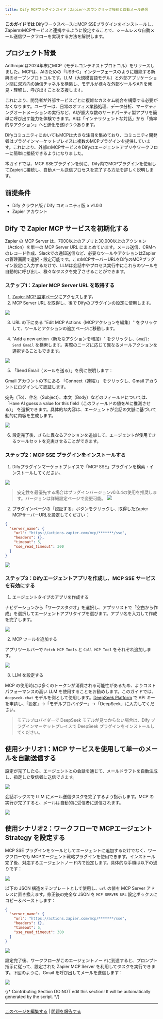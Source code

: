 ```yaml
---
title: Dify MCPプラグインガイド：Zapierへのワンクリック接続と自動メール送信
---
```


**このガイドでは** DifyワークスペースにMCP SSEプラグインをインストールし、ZapierのMCPサービスと連携するように設定することで、シームレスな自動メール送信ワークフローを実現する方法を解説します。

## プロジェクト背景

Anthropicは2024年末にMCP（モデルコンテキストプロトコル）をリリースしました。MCPは、AIのための「USB-C」インターフェースのように機能する新興のオープンプロトコルです。LLM（大規模言語モデル）と外部アプリケーション間に双方向の通信チャネルを構築し、モデルが様々な外部ツールやAPIを発見・理解し、呼び出すことを支援します。

これにより、開発者が外部サービスごとに複雑なカスタム統合を構築する必要がなくなります。ユーザーは、日常のオフィス業務処理、データ分析、マーケティングオートメーションの実行など、AIが膨大な数のサードパーティ製アプリを簡単に呼び出す能力を体験できます。AIは「インテリジェントな対話」から「効率的なアクション」へと進化を遂げつつあります。

DifyコミュニティにおいてもMCPは大きな注目を集めており、コミュニティ開発者はプラグインマーケットプレイスに複数のMCPプラグインを提供しています。これにより、外部のMCPサービスをDifyのエージェントアプリやワークフローに簡単に接続できるようになりました。

本ガイドでは、MCP SSEプラグインを例に、Dify内でMCPプラグインを使用してZapierに接続し、自動メール送信プロセスを完了する方法を詳しく説明します。

## 前提条件

- Dify クラウド版 / Dify コミュニティ版 ≥ v1.0.0
- Zapier アカウント

## Dify で Zapier MCP サービスを初期化する

Zapier の MCP Server は、7000以上のアプリと30,000以上のアクション（Action）を単一の MCP Server URL にまとめています。メール送信、CRMへのレコード作成、Slackでの通知送信など、必要なツールやアクションはZapierの管理画面で選択・設定可能です。このMCPサーバーURLをDifyのMCPプラグイン設定に入力するだけで、LLMは会話中やプロセス実行中にこれらのツールを自動的に呼び出し、様々なタスクを完了させることができます。

### ステップ1：Zapier MCP Server URL を取得する

1. [Zapier MCP 設定ページ](https://actions.zapier.com/settings/mcp/)にアクセスします。
2. MCP Server URL を取得し、後で Difyのプラグインの設定に使用します。

![](https://assets-docs.dify.ai/2025/04/15bba178b0adddcd3e1961807dfe14f0.png)

3. URL の下にある "Edit MCP Actions（MCPアクションを編集）" をクリックして、ツールとアクションの追加ページに移動します。

4. "Add a new action（新たなアクションを増加）" をクリックし、`Gmail: Send Email` を検索します。実際のニーズに応じて異なるメールアクションを選択することもできます。

![](https://assets-docs.dify.ai/2025/04/718e214166ca6eed6771d44f3b6ab718.png)

5. 「Send Email（メールを送る）」を例に説明します：

Gmail アカウントの下にある 「Connect（連結）」 をクリックし、Gmail アカウントにログインして認証します。

宛先（To）、件名（Subject）、本文（Body）などのフィールドについては、「Have AI guess a value for this field（このフィールドの値をAIに推測させる）」 を選択できます。具体的な内容は、エージェントが会話の文脈に基づいて動的に内容を生成します。

![](https://assets-docs.dify.ai/2025/04/637ce6b46ab706f4512a2dceb25a8162.png)

6. 設定完了後、さらに異なるアクションを追加して、エージェントが使用できるツールセットを充実させることができます。

### ステップ2：MCP SSE プラグインをインストールする

1. Difyプラグインマーケットプレイスで「MCP SSE」プラグインを検索・インストールしてください。

![](https://assets-docs.dify.ai/2025/04/20174032b8feb624a52ac36d65e7c0fa.png)

> 安定性を最優先する場合はプラグインバージョンv0.0.4の使用を推奨します。バージョンは詳細設定ページで変更可能。
> ![](https://assets-docs.dify.ai/2025/04/b076d40ea120dea544df49bc52199ad6.png)


2. プラグインページの「認証する」ボタンをクリックし、取得したZapier MCPサーバーURLを設定してください：

```json
{
  "server_name": {
    "url": "https://actions.zapier.com/mcp/*******/sse",
    "headers": {},
    "timeout": 5,
    "sse_read_timeout": 300
  }
}
```

![](https://assets-docs.dify.ai/2025/04/5ba078e8804c1bee5bcec167d260a92a.png)

### ステップ3：Difyエージェントアプリを作成し、MCP SSE サービスを有効にする

1. エージェントタイプのアプリを作成する

ナビゲーションから「ワークスタジオ」を選択し、アプリリストで「空白から作成」を選択してエージェントアプリタイプを選びます。アプリ名を入力して作成を完了します。

![](https://assets-docs.dify.ai/2025/04/aaef5e115211c2b04382552e537877fa.png)

2. MCP ツールを追加する

アプリツールバーで `Fetch MCP Tools` と `Call MCP Tool` をそれぞれ追加します。

![](https://assets-docs.dify.ai/2025/04/4e570e4e42720b3e202d409fa93f983a.png)

3. LLM を設定する

MCP の使用時には多くのトークンが消費される可能性があるため、よりコストパフォーマンスの高い LLM を使用することをお勧めします。このガイドでは、`deepseek-chat` モデルを例として使用します。[DeepSeek Platform](https://platform.deepseek.com/usage) で API キーを申請し、「設定」→「モデルプロバイダー」→「DeepSeek」に入力してください。

> モデルプロバイダーで DeepSeek モデルが見つからない場合は、Dify プラグインマーケットプレイスで DeepSeek プラグインをインストールしてください。

## 使用シナリオ1：MCP サービスを使用して単一のメールを自動送信する

設定が完了したら、エージェントとの会話を通じて、メールドラフトを自動生成し、指定した受信者に送信できます。

![](https://assets-docs.dify.ai/2025/04/fc76cc8e7dd7476199e9810fa5403f3b.png)

会話ボックスで LLM にメール送信タスクを完了するよう指示します。MCP の実行が完了すると、メールは自動的に受信者に送信されます。

![](https://assets-docs.dify.ai/2025/04/dc80a8fb00800e8938f3918fc908bc1b.png)

## 使用シナリオ2：ワークフローで MCPエージェントStrategy を設定する

MCP SSE プラグインをツールとしてエージェントに追加するだけでなく、ワークフローでも MCPエージェント戦略プラグインを使用できます。インストール完了後、対応するエージェントノード内で設定します。具体的な手順は以下の通りです：

![](https://assets-docs.dify.ai/2025/04/0a340d4cc4a549e6b7420b39cfd805d6.png)

以下の JSON 構造をテンプレートとして使用し、`url` の値を MCP Server アドレスに置き換えます。修正後の完全な JSON を `MCP SERVER URL` 設定ボックスにコピー＆ペーストします：

```json
{
  "server_name": {
    "url": "https://actions.zapier.com/mcp/*******/sse",
    "headers": {},
    "timeout": 5,
    "sse_read_timeout": 300
  }
}
```

![](https://assets-docs.dify.ai/2025/04/883c70b8a714c0c7e7a25f5f712c59e0.png)

設定完了後、ワークフローがこのエージェントノードに到達すると、プロンプト指示に従って、設定された Zapier MCP Server を利用してタスクを実行できます。下図のように、Gmail を呼び出してメールを送信します：

![](https://assets-docs.dify.ai/2025/04/a201fb50200737881e4ddc0b31518336.png)

{/*
Contributing Section
DO NOT edit this section!
It will be automatically generated by the script.
*/}

---

[このページを編集する](https://github.com/langgenius/dify-docs/edit/main/ja-jp/plugins/best-practice/how-to-use-mcp-zapier.mdx) | [問題を報告する](https://github.com/langgenius/dify-docs/issues/new?title=ドキュメントの問題%3A%20o-use-mcp-zap&body=%23%23%20問題の説明%0A%3C%21--%20発見した問題について簡単に説明してください%20--%3E%0A%0A%23%23%20ページリンク%0Ahttps%3A%2F%2Fgithub.com%2Flanggenius%2Fdify-docs%2Fblob%2Fmain%2Fja-jp/plugins/best-practice%2Fhow-to-use-mcp-zapier.mdx%0A%0A%23%23%20提案される変更%0A%3C%21--%20特定の変更案がある場合は、ここで説明してください%20--%3E%0A%0A%3C%21--%20ドキュメントの品質向上にご協力いただきありがとうございます！%20--%3E)

